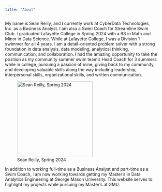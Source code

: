 ```yaml
---
title: "About"
---
```


My name is Sean Reilly, and I currently work at CyberData Technologies, Inc. as a Business Analyst. I am also a Swim Coach for Streamline Swim Club. I graduated Lafayette College in Spring 2024 with a BS in Math and Minor in Data Science. While at Lafayette College, I was a Division 1 swimmer for all 4 years. I am a detail-oriented problem solver with a strong foundation in data analysis, data modeling, analytical thinking, communication, and collaboration. I had the amazing opportunity to take the position as my community summer swim team's Head Coach for 3 summers while in college, pursuing a passion of mine, giving back to my community, and developing valuable skills along the way including leadership, interpersonal skills, organizational skills, and written communication.

![Sean Reilly, Spring 2024](IMG_8492.jpeg){fig-align="left" width="250"}

In addition to working full-time as a Business Analyst and part-time as a Swim Coach, I am now working towards getting my Master's in Data Analytics Engineering at George Mason University. This website serves to highlight my projects while pursuing my Master's at GMU.
